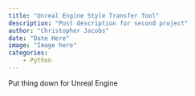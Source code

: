 ```yaml
---
title: "Unreal Engine Style Transfer Tool"
description: "Post description for second project"
author: "Christopher Jacobs"
date: "Date Here"
image: "Image here"
categories:
    - Python
---
```


Put thing down for Unreal Engine